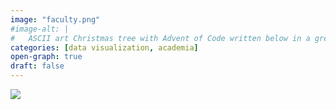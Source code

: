 ```yaml
---
image: "faculty.png"
#image-alt: |
#	ASCII art Christmas tree with Advent of Code written below in a green monospace font.
categories: [data visualization, academia]
open-graph: true
draft: false
---
```


![](faculty.png){fig-alt="A hot-air-balloon looking graph showing faculty collaborations by connecting faculty names and then connecting them to funding awards."}
